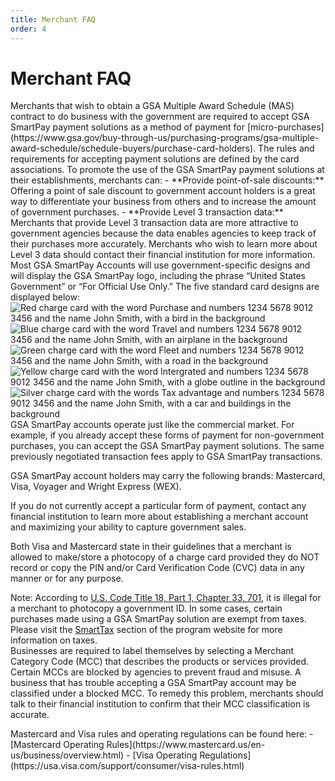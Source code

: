 ```yaml
---
title: Merchant FAQ
order: 4
---
```



# Merchant FAQ

<Accordion  question="Do I have to accept GSA SmartPay® accounts?" expand="true">
Merchants that wish to obtain a GSA Multiple Award Schedule (MAS) contract to do business with the government are required to accept GSA SmartPay payment solutions as a method of payment for [micro-purchases](https://www.gsa.gov/buy-through-us/purchasing-programs/gsa-multiple-award-schedule/schedule-buyers/purchase-card-holders).
 The rules and requirements for accepting payment solutions are defined by the card associations.
</Accordion>
<Accordion  question="How can I promote the use of the GSA SmartPay program at my business?">
To promote the use of the GSA SmartPay payment solutions at their establishments, merchants can:
- **Provide point-of-sale discounts:** Offering a point of sale discount to government account holders is a great way to differentiate your business from others and to increase the amount of government purchases.
- **Provide Level 3 transaction data:** Merchants that provide Level 3 transaction data are more attractive to government agencies because the data enables agencies to keep track of their purchases more accurately. Merchants who wish to learn more about Level 3 data should contact their financial institution for more information.
</Accordion>
<Accordion  question="How do I identify GSA SmartPay Accounts?">
Most GSA SmartPay Accounts will use government-specific designs and will display the GSA SmartPay logo, including the phrase “United States Government” or “For Official Use Only.”
The five standard card designs are displayed below:

<div class="grid-container">
  <div class="grid-row">
    <div class="tablet:grid-col">
        <img src="/images/red-card.svg" alt="Red charge card with the word Purchase and numbers 1234 5678 9012 3456 and the name John Smith, with a bird in the background"/>
    </div>
    <div class="tablet:grid-col"> 
    <img src="/images/blue-card.svg" 
    alt="Blue charge card with the word Travel and numbers 1234 5678 9012 3456 and the name John Smith, with an airplane in the background"/>
    </div>
  </div>
  <div class="grid-row">
    <div class="tablet:grid-col"><img src="/images/green-card.svg" alt="Green charge card with the word Fleet and numbers 1234 5678 9012 3456 and the name John Smith, with a road in the background"/></div>
    <div class="tablet:grid-col"><img src="/images/yellow-card.svg" alt="Yellow charge card with the word Intergrated and numbers 1234 5678 9012 3456 and the name John Smith, with a globe outline in the background"/></div>
  </div>
  <div class="grid-row">
    <div class="tablet:grid-col"><img src="/images/silver-card.svg" alt="Silver charge card with the words Tax advantage and numbers 1234 5678 9012 3456 and the name John Smith, with a car and buildings in the background" /></div>
    <div class="tablet:grid-col"></div>
  </div>
</div>

</Accordion>
<Accordion  question="How do I accept a GSA SmartPay account?">
GSA SmartPay accounts operate just like the commercial market. For example, if you already accept these forms of payment for non-government purchases, you can accept the GSA SmartPay payment solutions. The same previously negotiated transaction fees apply to GSA SmartPay transactions. 

GSA SmartPay account holders may carry the following brands: Mastercard, Visa, Voyager and Wright Express (WEX).

If you do not currently accept a particular form of payment, contact any financial institution to learn more about establishing a merchant account and maximizing your ability to capture government sales. 

</Accordion>
<Accordion  question="Is a merchant allowed to photocopy a GSA SmartPay charge card?">
Both Visa and Mastercard state in their guidelines that a merchant is allowed to make/store a photocopy of a charge card provided they do NOT record or copy the PIN and/or Card Verification Code (CVC) data in any manner or for any purpose.

Note: According to [U.S. Code Title 18, Part 1, Chapter 33, 701](https://uscode.house.gov/view.xhtml?path=/prelim@title18/part1/chapter33&edition=prelim), it is illegal for a merchant to photocopy a government ID.
</Accordion>
<Accordion  question="Is the GSA SmartPay account tax exempt?">
In some cases, certain purchases made using a GSA SmartPay solution are exempt from taxes. Please visit the [SmartTax](smarttax/) section of the program website for more information on taxes.  
</Accordion>
<Accordion  question="What if I am unable to accept a GSA SmartPay account?">
Businesses are required to label themselves by selecting a Merchant Category Code (MCC) that describes the products or services provided. Certain MCCs are blocked by agencies to prevent fraud and misuse. A business that has trouble accepting a GSA SmartPay account may be classified under a blocked MCC. To remedy this problem, merchants should talk to their financial institution to confirm that their MCC classification is accurate.

</Accordion>
<Accordion  question="Where can I find the Mastercard and Visa rules and regulations?">
Mastercard and Visa rules and operating regulations can be found here: 
- [Mastercard Operating Rules](https://www.mastercard.us/en-us/business/overview.html)
- [Visa Operating Regulations](https://usa.visa.com/support/consumer/visa-rules.html)
</Accordion>
